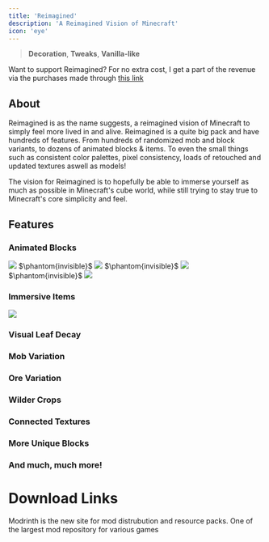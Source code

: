 ---
title: 'Reimagined'
description: 'A Reimagined Vision of Minecraft'
icon: 'eye'
---

> <Icon icon="house" iconType="regular" /> **Decoration**, <Icon icon="pen-to-square" iconType="solid" /> **Tweaks**, <Icon icon="ice-cream" iconType="regular" /> **Vanilla-like**

Want to support Reimagined? For no extra cost, I get a part of the revenue via the purchases made through [this link](https://partners.shockbyte.com/reimagined)

## About

Reimagined is as the name suggests, a reimagined vision of Minecraft to simply feel more lived in and alive. Reimagined is a quite big pack and have hundreds of features. From hundreds of randomized mob and block variants, to dozens of animated blocks & items. To even the small things such as consistent color palettes, pixel consistency, loads of retouched and updated textures aswell as models!

The vision for Reimagined is to hopefully be able to immerse yourself as much as possible in Minecraft's cube world, while still trying to stay true to Minecraft's core simplicity and feel.

## Features
### Animated Blocks
<Frame><img NoZoom src="https://wsrv.nl/?url=https%3A%2F%2Fi.gyazo.com%2F27cc52f1bf0229a9d339ba2768fb8e41.gif&n=-1"/></Frame>
$\phantom{invisible}$
<Frame><img NoZoom src="https://wsrv.nl/?url=https%3A%2F%2Fi.gyazo.com%2Fcba47ac1a188b9d862e0c65ffc1b9ab3.gif&n=-1"/></Frame>
$\phantom{invisible}$
<Frame><img NoZoom src="https://wsrv.nl/?url=https%3A%2F%2Fi.gyazo.com%2Fc3b3a3970256a3fe47622f0a8a367b7e.gif&n=-1"/></Frame>
$\phantom{invisible}$
<Frame><img NoZoom src="https://wsrv.nl/?url=https%3A%2F%2Fi.gyazo.com%2F781b17b6572c0d8bbf8e5a831186cdd1.gif&n=-1"/></Frame>

### Immersive Items
<Frame><img NoZoom src="https://wsrv.nl/?url=https%3A%2F%2Fi.gyazo.com%2F48c7bf52e3e799f594b9286eaaaf1f19.gif&n=-1"/></Frame>

### Visual Leaf Decay
### Mob Variation
### Ore Variation
### Wilder Crops
### Connected Textures
### More Unique Blocks
### And much, much more!

# Download Links

<CardGroup cols={2}>
  <Card 
    title="Modrinth Download Link"
    icon= "download"
    href="https://modrinth.com/resourcepack/reimagined"
  >
    Modrinth is the new site for mod distrubution and resource packs.
  </Card>
  <Card
    title="Curseforge Download Link"
    icon="download"
    href="https://www.curseforge.com/minecraft/texture-packs/minecraft-reimagined"
  >
    One of the largest mod repository for various games
  </Card>
</CardGroup>